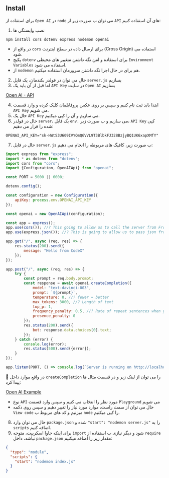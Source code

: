 

## Install
برای استفاده از `Open AI` در `node` می توان ب صورت زیر از `API` های آن استفاده کنیم:
1. نصب وابستگی ها
```shell
npm install cors dotenv express nodemon openai
```
- در واقع از `cors` برای ارسال داده در سطح اینترنت (Cross Origin) استفاده می شود.
- پکیج `dotenv` برای استفاده و امن نگه داشتن متغییر های محیطی `Environment Variables` استفاده می شود.
- از `nodemon` هم برای در حال اجرا نگه داشتن سرورمان استفاده میکنیم.

2. حال می توان در فولدر بکندمان، یک فایل `server.js` بسازیم
3. اما قبل از آن باید یک `API Key` در سایت `Open AI` بسازیم

[Open AI - API](https://openai.com/api/)

4. ابتدا باید ثبت نام کنیم و سپس بر روی عکس پروفایلمان کلیک کرده و وارد قسمت `API Key` می شویم.
5. حال یک `API Key` می سازیم و آن را کپی میکنیم.
6. حال در فولدر `server`، یک فایل `env.` می سازیم و ب صورت زیر، `API Key` کپی شده را قرار می دهیم:
```shell
OPENAI_API_KEY="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"
```
7. حال در فایل `server.js` ب صورت زیر، کافیگ های مربوطه را انجام می دهیم:
```js title="server/index.js"
import express from "express";
import * as dotenv from "dotenv";
import cors from "cors";
import {Configuration, OpenAIApi} from "openai";

const PORT = 5000 || 6000;

dotenv.config();

const configuration = new Configuration({
    apiKey: process.env.OPENAI_API_KEY
});

const openai = new OpenAIApi(configuration);

const app = express();
app.use(cors()); //? This going to allow us to call the server from Frontend
app.use(express.json()); //? This is going to allow us to pass json from Frontend to Backend

app.get("/", async (req, res) => {
    res.status(200).send({
        message: "Hello from CodeX"
    });
});

app.post("/", async (req, res) => {
    try {
        const prompt = req.body.prompt;
        const response = await openai.createCompletion({
            model: "text-davinci-003",
            prompt: `${prompt}`,
            temperature: 0, //? fewer = better
            max_tokens: 3000, //? Length of text
            top_p: 1,
            frequency_penalty: 0.5, //? Rate of repeat sentences when you ask it a similar question
            presence_penalty: 0
        });
        res.status(200).send({
            bot: response.data.choices[0].text;
        });
    } catch (error) {
        console.log(error);
        res.status(500).send({error});
    }
});

app.listen(PORT, () => console.log(`Server is running on http://localhost:${PORT}`));
```
🚩 در واقع موارد داخل `createCompletion` را می توان از لینک زیر و در قسمت مثال ها پیدا کرد:

[Open AI Example](https://beta.openai.com/examples)

- نوع `API` مورد نظر را انتخاب می کنیم و سپس وارد قسمت `Playground` می شویم
- حال می توان از سمت راست، موارد مورد نیاز را تغییر دهیم و سپس روی دکمه `View code` میزنیم و کد های مربوط ب `node` را کپی میکنیم.

8. حال می توان وارد `package.json` شده و `"start": "nodemon server.js"` را به `scripts` اضافه کنیم.
9. برای اینکه جاوا اسکریپت، متوجه `import` شود و دیگر نیازی ب استفاده از `require` نباشد، داخل `package.json` مقدار زیر را اضافه میکنیم:
```json
{
  "type": "module",
  "scripts": {
    "start": "nodemon index.js"
  }
}
```
